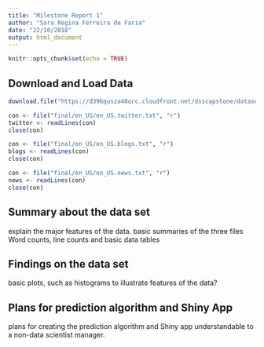 ```yaml
---
title: "Milestone Report 1"
author: "Sara Regina Ferreira de Faria"
date: "22/10/2018"
output: html_document
---
```


```r
knitr::opts_chunk$set(echo = TRUE)
```

## Download and Load Data

```r
download.file("https://d396qusza40orc.cloudfront.net/dsscapstone/dataset/Coursera-SwiftKey.zip", "data.zip")

con <- file("final/en_US/en_US.twitter.txt", "r") 
twitter <- readLines(con) 
close(con)

con <- file("final/en_US/en_US.blogs.txt", "r") 
blogs <- readLines(con) 
close(con)

con <- file("final/en_US/en_US.news.txt", "r") 
news <- readLines(con) 
close(con)
```

## Summary about the data set

explain the major features of the data. 
basic summaries of the three files
Word counts, line counts and basic data tables

## Findings on the data set

basic plots, such as histograms to illustrate features of the data?

## Plans for prediction algorithm and Shiny App

plans for creating the prediction algorithm and Shiny app 
understandable to a non-data scientist manager.

